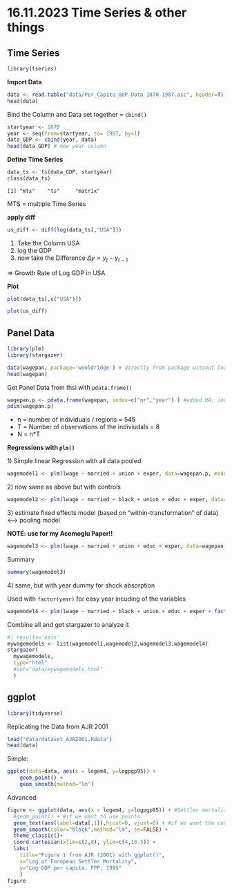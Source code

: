# 16.11.2023 Time Series & other things

## Time Series

```r
library(tseries)
```

**Import Data**

```r
data <- read.table("data/Per_Capita_GDP_Data_1870-1987.asc", header=T)
head(data)
```

Bind the Column and Data set together = `cbind()`

```r
startyear <- 1870
year <- seq(from=startyear, to= 1987, by=1)
data_GDP <- cbind(year, data) 
head(data_GDP) # new year column
```

**Define Time Series**

```r
data_ts <- ts(data_GDP, startyear)
class(data_ts)
```

```         
[1] "mts"    "ts"     "matrix"
```

MTS = multiple Time Series

**apply diff**

```r
us_diff <- diff(log(data_ts[,"USA"]))
```

1.  Take the Column USA
2.  log the GDP
3.  now take the Difference $\Delta y = y_{t} - y_{t-1}$

=\> Growth Rate of Log GDP in USA

**Plot**

```r
plot(data_ts[,c("USA")])
```

```r
plot(us_diff)
```

## Panel Data

```r
library(plm)
library(stargazer)
```

```r
data(wagepan, package='wooldridge') # directly from package witoout loading
head(wagepan)
```

Get Panel Data from thsi with `pdata.frame()`

```r
wagepan.p <- pdata.frame(wagepan, index=c("nr","year") ) #added HA: individual index and time index
pdim(wagepan.p)
```

-   n = number of individuals / regions = 545
-   T = Number of observations of the indiviudals = 8
-   N = n\*T

**Regressions with `plm()`**

1\) Simple linear Regression with all data pooled

```r
wagemodel1 <- plm(lwage ~ married + union + exper, data=wagepan.p, model="pooling")
```

2\) now same as above but with controls

```r
wagemodel2 <- plm(lwage ~ married + black + union + educ + exper, data=wagepan.p, model="pooling")
```

3\) estimate fixed effects model (based on "within-transformation" of data) \<--\> pooling model

**NOTE: use for my Acemoglu Paper!!**

```r
wagemodel3 <- plm(lwage ~ married + union + educ + exper, data=wagepan.p, model="within")
```

Summary

```r
summary(wagemodel3)
```

4\) same, but with year dummy for shock absorption

Used with `factor(year)` for easy year incuding of the variables

```r
wagemodel4 <- plm(lwage ~ married + black + union + educ + exper + factor(year), data=wagepan.p, model="pooling")
```

Combine all and get stargazer to analyze it

```r
#| results='asis' 
mywagemodels <- list(wagemodel1,wagemodel2,wagemodel3,wagemodel4)
stargazer(
  mywagemodels, 
  type="html"
  #out="data/mywagemodels.html"
  )
```

## ggplot

```r
library(tidyverse)
```

Replicating the Data from AJR 2001

```r
load("data/dataset_AJR2001.Rdata")
head(data)
```

Simple:

```r
ggplot(data=data, aes(x = logem4, y=logpgp95)) +
    geom_point() + 
    geom_smooth(method="lm")
```

Advanced:

```r
figure <- ggplot(data, aes(x = logem4, y=logpgp95)) + #Settler mortality and GDP per Cap
  #geom_point() + #if we want to use points
  geom_text(aes(label=data[,1]),hjust=0, vjust=0) + #if we want the country names as points
  geom_smooth(color="black",method="lm", se=FALSE) + 
  theme_classic()+ 
  coord_cartesian(xlim=c(2,8), ylim=c(4,10.5)) + 
  labs(
    title="Figure 1 from AJR (2001) with ggplot()",
    x="Log of European Settler Mortality", 
    y="Log GDP per capita, PPP, 1995"
    )
figure
```
